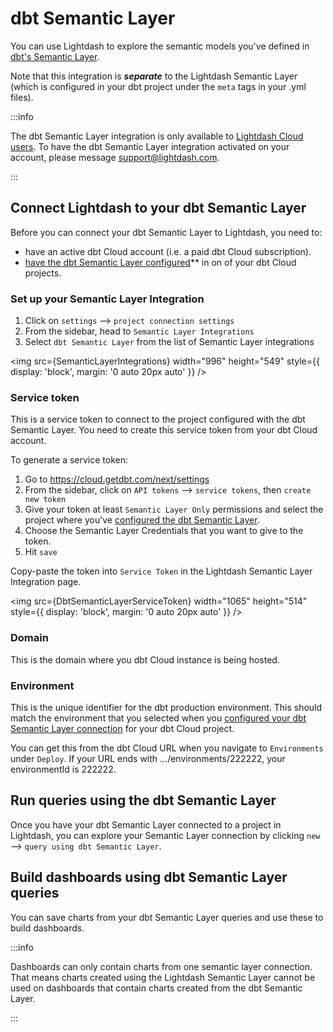 
# dbt Semantic Layer

You can use Lightdash to explore the semantic models you've defined in [dbt's Semantic Layer](https://www.getdbt.com/product/semantic-layer).

Note that this integration is **_separate_** to the Lightdash Semantic Layer (which is configured in your dbt project under the `meta` tags in your .yml files).

:::info

The dbt Semantic Layer integration is only available to [Lightdash Cloud users](https://www.lightdash.com/pricing). To have the dbt Semantic Layer integration activated on your account, please message support@lightdash.com.

:::

## Connect Lightdash to your dbt Semantic Layer

Before you can connect your dbt Semantic Layer to Lightdash, you need to:

- have an active dbt Cloud account (i.e. a paid dbt Cloud subscription).
- [have the dbt Semantic Layer configured](https://docs.getdbt.com/guides/sl-snowflake-qs?step=14)\*\* in on of your dbt Cloud projects.

### Set up your Semantic Layer Integration

1. Click on `settings` --> `project connection settings`
2. From the sidebar, head to `Semantic Layer Integrations`
3. Select `dbt Semantic Layer` from the list of Semantic Layer integrations

<img
  src={SemanticLayerIntegrations}
  width="996"
  height="549"
  style={{ display: 'block', margin: '0 auto 20px auto' }}
/>

### Service token

This is a service token to connect to the project configured with the dbt Semantic Layer. You need to create this service token from your dbt Cloud account.

To generate a service token:

1. Go to https://cloud.getdbt.com/next/settings
2. From the sidebar, click on `API tokens` --> `service tokens`, then `create new token`
3. Give your token at least `Semantic Layer Only` permissions and select the project where you've [configured the dbt Semantic Layer](https://docs.getdbt.com/docs/use-dbt-semantic-layer/setup-sl#set-up-dbt-semantic-layer).
4. Choose the Semantic Layer Credentials that you want to give to the token.
5. Hit `save`

Copy-paste the token into `Service Token` in the Lightdash Semantic Layer Integration page.

<img
  src={DbtSemanticLayerServiceToken}
  width="1065"
  height="514"
  style={{ display: 'block', margin: '0 auto 20px auto' }}
/>

### Domain

This is the domain where you dbt Cloud instance is being hosted.

### Environment

This is the unique identifier for the dbt production environment. This should match the environment that you selected when you [configured your dbt Semantic Layer connection](https://docs.getdbt.com/docs/use-dbt-semantic-layer/setup-sl#1-select-environment) for your dbt Cloud project.

You can get this from the dbt Cloud URL when you navigate to `Environments` under `Deploy`. If your URL ends with .../environments/222222, your environmentId is 222222.

## Run queries using the dbt Semantic Layer

Once you have your dbt Semantic Layer connected to a project in Lightdash, you can explore your Semantic Layer connection by clicking `new` --> `query using dbt Semantic Layer`.

## Build dashboards using dbt Semantic Layer queries

You can save charts from your dbt Semantic Layer queries and use these to build dashboards.

:::info

Dashboards can only contain charts from one semantic layer connection. That means charts created using the Lightdash Semantic Layer cannot be used on dashboards that contain charts created from the dbt Semantic Layer.

:::
